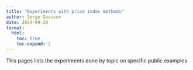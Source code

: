 ```yaml
---
title: "Experiments with price index methods"
author: Serge Goussev
date: 2024-09-20
format:
  html:
    toc: true
    toc-expand: 2
---
```



This pages lists the experiments done by topic on specific public examples